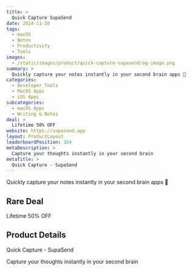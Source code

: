 ```yaml
---
title: >
  Quick Capture SupaSend
date: 2024-11-28
tags:
  - macOS
  - Notes
  - Productivity
  - Tools
images:
  - /static/images/product/quick-capture-supasend/og-image.png
summary: >
  Quickly capture your notes instantly in your second brain apps 🧠
categories:
  - Developer Tools
  - MacOS Apps
  - iOS Apps
subcategories:
  - macOS Apps
  - Writing & Notes
deal: >
  Lifetime 50% OFF
website: https://supasend.app
layout: ProductLayout
leaderboardPosition: 164
metaDescription: >
  Capture your thoughts instantly in your second brain
metaTitle: >
  Quick Capture - SupaSend
---
```

Quickly capture your notes instantly in your second brain apps 🧠

## Rare Deal

Lifetime 50% OFF

## Product Details

Quick Capture - SupaSend

Capture your thoughts instantly in your second brain
